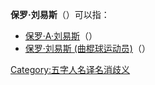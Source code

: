 '''保罗·刘易斯'''（{{lang-en|Paul Lewis}}）可以指：

* [[保罗·A·刘易斯|保罗·A·刘易斯]]（{{lang|en|Paul Adin Lewis}}）
* [[保罗·刘易斯_(曲棍球运动员)|保罗·刘易斯 (曲棍球运动员)]]（{{lang|en|Paul Snowden Lewis}}）

{{disambig}}

[[Category:五字人名译名消歧义|Category:五字人名译名消歧义]]